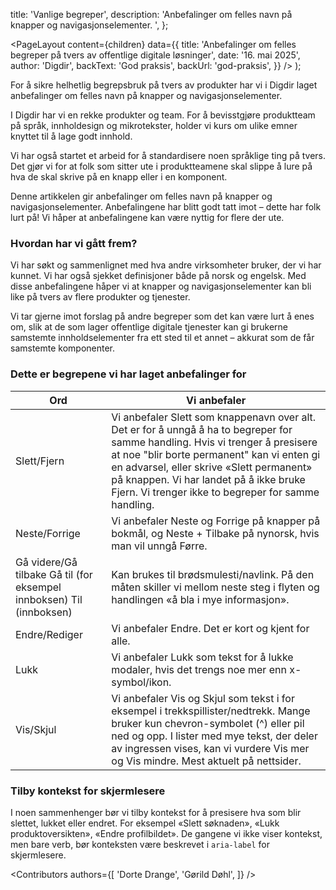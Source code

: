 
  title: 'Vanlige begreper',
  description:
    'Anbefalinger om felles navn på knapper og navigasjonselementer. ',
};

  <PageLayout
    content={children}
    data={{
      title: 'Anbefalinger om felles begreper på tvers av offentlige digitale løsninger',
      date: '16. mai 2025',
      author: 'Digdir',
      backText: 'God praksis',
      backUrl: 'god-praksis',
    }}
  />
);

For å sikre helhetlig begrepsbruk på tvers av produkter har vi i Digdir laget anbefalinger om felles navn på knapper og navigasjonselementer.

I Digdir har vi en rekke produkter og team. For å bevisstgjøre produktteam på språk, innholdesign og mikrotekster, holder vi kurs om ulike emner knyttet til å lage godt innhold.   

Vi har også startet et arbeid for å standardisere noen språklige ting på tvers. Det gjør vi for at folk som sitter ute i produktteamene skal slippe å lure på hva de skal skrive på en knapp eller i en komponent. 

Denne artikkelen gir anbefalinger om felles navn på knapper og navigasjonselementer. Anbefalingene har blitt godt tatt imot – dette har folk lurt på! Vi håper at anbefalingene kan være nyttig for flere der ute.  

### Hvordan har vi gått frem? 

Vi har søkt og sammenlignet med hva andre virksomheter bruker, der vi har kunnet. Vi har også sjekket definisjoner både på norsk og engelsk. Med disse anbefalingene håper vi at knapper og navigasjonselementer kan bli like på tvers av flere produkter og tjenester. 

Vi tar gjerne imot forslag på andre begreper som det kan være lurt å enes om, slik at de som lager offentlige digitale tjenester kan gi brukerne samstemte innholdselementer fra ett sted til et annet – akkurat som de får samstemte komponenter.   

### Dette er begrepene vi har laget anbefalinger for 


| Ord  | Vi anbefaler  |
|---|---|
| Slett/Fjern  | Vi anbefaler Slett som knappenavn over alt. Det er for å unngå å ha to begreper for samme handling. Hvis vi trenger å presisere at noe "blir borte permanent" kan vi enten gi en advarsel, eller skrive «Slett permanent» på knappen. Vi har landet på å ikke bruke Fjern. Vi trenger ikke to begreper for samme handling.  |
| Neste/Forrige  | Vi anbefaler Neste og Forrige på knapper på bokmål, og Neste + Tilbake på nynorsk, hvis man vil unngå Førre.  |
| Gå videre/Gå tilbake    Gå til (for eksempel innboksen)    Til (innboksen)  | Kan brukes til brødsmulesti/navlink.    På den måten skiller vi mellom neste steg i flyten og handlingen «å bla i mye informasjon».       |
| Endre/Rediger  | Vi anbefaler Endre. Det er kort og kjent for alle.   |
| Lukk  | Vi anbefaler Lukk som tekst for å lukke modaler, hvis det trengs noe mer enn x-symbol/ikon.  |
| Vis/Skjul  | Vi anbefaler Vis og Skjul som tekst i for eksempel i trekkspillister/nedtrekk. Mange bruker kun chevron-symbolet (^) eller pil ned og opp.    I lister med mye tekst, der deler av ingressen vises, kan vi vurdere Vis mer og Vis mindre. Mest aktuelt på nettsider.  |

### Tilby kontekst for skjermlesere

I noen sammenhenger bør vi tilby kontekst for å presisere hva som blir slettet, lukket eller endret. For eksempel «Slett søknaden», «Lukk produktoversikten», «Endre profilbildet». De gangene vi ikke viser kontekst, men bare verb, bør konteksten være beskrevet i `aria-label` for skjermlesere.

<Contributors
  authors={[
    'Dorte Drange',
    'Gørild Døhl',
  ]}
/>
